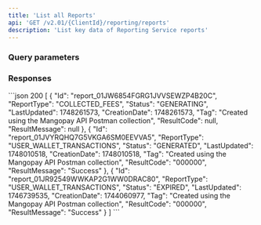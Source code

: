 ```yaml
---
title: 'List all Reports'  
api: 'GET /v2.01/{ClientId}/reporting/reports'
description: 'List key data of Reporting Service reports'
---
```





### Query parameters  

<Status3/>
<BeforeDate3/>
<AfterDate3/>
<Sort/>
<per_page/>
<page/>

### Responses  

<AccordionGroup>
<Accordion title="200">  
<Array_ReportingResponse />
</Accordion>
</AccordionGroup>  

<ResponseExample>  
```json 200
[
    {
        "Id": "report_01JW6854FGRG1JVVSEWZP4B20C",
        "ReportType": "COLLECTED_FEES",
        "Status": "GENERATING",
        "LastUpdated": 1748261573,
        "CreationDate": 1748261573,
        "Tag": "Created using the Mangopay API Postman collection",
        "ResultCode": null,
        "ResultMessage": null
    },
    {
        "Id": "report_01JVYRQHQ7G5VKGA6SM0EEVVA5",
        "ReportType": "USER_WALLET_TRANSACTIONS",
        "Status": "GENERATED",
        "LastUpdated": 1748010518,
        "CreationDate": 1748010518,
        "Tag": "Created using the Mangopay API Postman collection",
        "ResultCode": "000000",
        "ResultMessage": "Success"
    },
        {
        "Id": "report_01JR92549WWKAP2G1WW0DRAC80",
        "ReportType": "USER_WALLET_TRANSACTIONS",
        "Status": "EXPIRED",
        "LastUpdated": 1746739535,
        "CreationDate": 1744060977,
        "Tag": "Created using the Mangopay API Postman collection",
        "ResultCode": "000000",
        "ResultMessage": "Success"
    }
]
```
</ResponseExample>  

<RequestExample>  
<RestGetNoBody/>
</RequestExample>